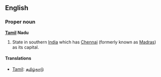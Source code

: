 ==English==
===Proper noun===
'''[[Tamil]] Nadu'''

#State in southern [[India]] which has [[Chennai]] (formerly known as [[Madras]]) as its capital.

====Translations====
*[[Tamil]]: [[தமிழ்நாடு]]